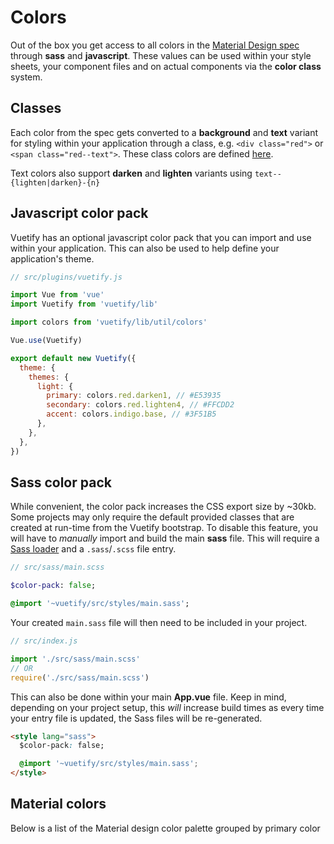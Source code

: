 
# Colors

Out of the box you get access to all colors in the [Material Design spec](https://material.io/design/color/the-color-system.html) through **sass** and **javascript**. These values can be used within your style sheets, your component files and on actual components via the **color class** system.


## Classes

Each color from the spec gets converted to a **background** and **text** variant for styling within your application through a class, e.g. `<div class="red">` or `<span class="red--text">`. These class colors are defined [here](https://github.com/vuetifyjs/vuetify/blob/master/packages/vuetify/src/styles/settings/_colors.scss).


Text colors also support **darken** and **lighten** variants using `text--{lighten|darken}-{n}`


## Javascript color pack

Vuetify has an optional javascript color pack that you can import and use within your application. This can also be used to help define your application's theme.

```js
// src/plugins/vuetify.js

import Vue from 'vue'
import Vuetify from 'vuetify/lib'

import colors from 'vuetify/lib/util/colors'

Vue.use(Vuetify)

export default new Vuetify({
  theme: {
    themes: {
      light: {
        primary: colors.red.darken1, // #E53935
        secondary: colors.red.lighten4, // #FFCDD2
        accent: colors.indigo.base, // #3F51B5
      },
    },
  },
})
```

## Sass color pack

While convenient, the color pack increases the CSS export size by ~30kb. Some projects may only require the default provided classes that are created at run-time from the Vuetify bootstrap. To disable this feature, you will have to _manually_ import and build the main **sass** file. This will require a [Sass loader](https://github.com/webpack-contrib/sass-loader) and a `.sass`/`.scss` file entry.

```sass
// src/sass/main.scss

$color-pack: false;

@import '~vuetify/src/styles/main.sass';
```

Your created `main.sass` file will then need to be included in your project.

```js
// src/index.js

import './src/sass/main.scss'
// OR
require('./src/sass/main.scss')
```

This can also be done within your main **App.vue** file. Keep in mind, depending on your project setup, this _will_ increase build times as every time your entry file is updated, the Sass files will be re-generated.

```html
<style lang="sass">
  $color-pack: false;

  @import '~vuetify/src/styles/main.sass';
</style>
```

## Material colors

Below is a list of the Material design color palette grouped by primary color

<Story id="example-colors--colors"/>
